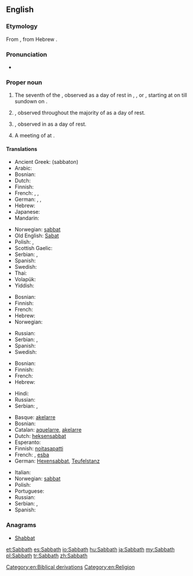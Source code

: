 ==English==

===Etymology===
From {{etyl|grc}} {{term|sc=polytonic|σάββατον|tr=sabbaton||Sabbath|lang=grc}}, from Hebrew {{term|sc=Hebr|שבת|tr=shabbat||Sabbath|lang=hebr}}.

===Pronunciation===
* {{IPA|/ˈsæbəθ/|lang=en}}

===Proper noun===
{{en-proper noun}}

# The {{l|en|Biblical}} seventh {{l|en|day}} of the {{l|en|week}}, observed as a day of rest in {{l|en|Judaism}}, {{l|en|Advent|Seventh-day Adventism}}, or {{l|en|Baptism|Seventh Day Baptism}}, starting at {{l|en|sundown}} on {{l|en|Friday}} till sundown on {{l|en|Saturday}}.
# {{l|en|Sunday}}, observed throughout the majority of {{l|en|Christianity}} as a day of rest.
# {{l|en|Friday}}, observed in {{l|en|Islam}} as a day of rest.
# A meeting of {{l|en|witch|witches}} at {{l|en|midnight}}.

====Translations====
{{trans-top|Biblical seventh day}}
* Ancient Greek: {{l|grc|σάββατον}} (sabbaton) {{n}}
* Arabic: {{t-|ar|السبت}}
* Bosnian: {{t-|bs|sabat|m}}
* Dutch: {{t-|nl|sabbat|m}}
* Finnish: {{t+|fi|sapatti}}
* French: {{t+|fr|sabbat|m}}, {{t+|fr|shabbat|m}}, {{t+|fr|chabbat|m}}
* German: {{t|de|Sabbat|m}}, {{t|de|Schabbat|m}}, {{t|de|Schabbes|m}}
* Hebrew: {{t+|he|שבת|f|alt=שַׁבָּת|tr=shabát}}
* Japanese: {{t|ja|安息日|tr=ansokunichi, ansokujitsu, ansokubi}}
* Mandarin: {{t|cmn|安息日|tr=ānxīrì|sc=Hani}}
{{trans-mid}}
* Norwegian: [[sabbat#norwegian|sabbat]] {{m}}
* Old English: [[Sabat]] {{m}}
* Polish: {{t-|pl|szabat|m}}, {{t-|pl|szabas|m}}
* Scottish Gaelic: {{t-|gd|Sàbaid|f|xs=Scottish Gaelic}}
* Serbian: {{t+|sr|сабат|m|sc=Cyrl}}, {{t-|sr|sabat|m}}
* Spanish: {{t|es|Sabado|m}}
* Swedish: {{t+|sv|sabbat|c}}
* Thai: {{t|th|สะบาโต}}
* Volapük: {{t|vo|jabat}}
* Yiddish: {{t|yi|שבת|m|tr=shabes|sc=Hebr|xs=Yiddish}}
{{trans-bottom}}

{{trans-top|Sunday}}
* Bosnian: {{t+|bs|nedjelja|f}}
* Finnish: {{t+|fi|sapatti}}
* French: {{t+|fr|dimanche|m}}
* Hebrew: {{t+|he|יום ראשון|m|alt=יוֹם רִאשׁוֹן|tr=yom rishón}}
* Norwegian: {{t+|no|søndag|m}}
{{trans-mid}}
* Russian: {{t+|ru|воскресенье|n|tr=voskresén’je}}
* Serbian: {{t+|sr|недеља|f|sc=Cyrl}}, {{t-|sr|nedelja|f}}
* Spanish: {{t|es|domingo|m}}
* Swedish: {{t+|sv|sabbat|c}}
{{trans-bottom}}

{{trans-top|Muslim Friday}}
* Bosnian: {{t+|bs|petak|m}}
* Finnish: {{t+|fi|sapatti}}
* French: {{t+|fr|vendredi|m}}
* Hebrew: {{t+|he|יום שישי|m|alt=יוֹם שִׁשִּׁי|tr=yom shishí}}
{{trans-mid}}
* Hindi: {{t|hi|शुक्रवार |tr=Shukr-war|xs=Hindi}}
* Russian: {{t+|ru|пятница|f|tr=pjátnitsa}}
* Serbian: {{t+|sr|петак|m|sc=Cyrl}}, {{t-|sr|petak|m}}
{{trans-bottom}}

{{trans-top|witches' Sabbath}}
* Basque: [[akelarre]]
* Bosnian: {{t-|bs|vrzino kolo|n}}
* Catalan: [[aquelarre]], [[akelarre]]
* Dutch: [[heksensabbat]] {{m}}
* Esperanto: {{t|eo|sabatorgio}}
* Finnish: [[noitasapatti]]
* French: {{t+|fr|sabbat|m}}, [[esba]]
* German: [[Hexensabbat]], [[Teufelstanz]]
{{trans-mid}}
* Italian: {{t-|it|sabba}}
* Norwegian: [[sabbat#norwegian|sabbat]] {{m}}
* Polish: {{t+|pl|sabat}}
* Portuguese: {{t-|pt|sabbat}}
* Russian: {{t+|ru|шабаш|m|tr=šábaš}}
* Serbian: {{t-|sr|врзино коло|n|sc=Cyrl}}, {{t-|sr|vrzino kolo|n}}
* Spanish: {{t+|es|aquelarre}}
{{trans-bottom}}

===Anagrams===
* [[Shabbat#English|Shabbat]]

[[Category:en:Biblical derivations]]
[[Category:en:Religion]]

[[et:Sabbath]]
[[es:Sabbath]]
[[io:Sabbath]]
[[hu:Sabbath]]
[[ja:Sabbath]]
[[my:Sabbath]]
[[pl:Sabbath]]
[[tr:Sabbath]]
[[zh:Sabbath]]